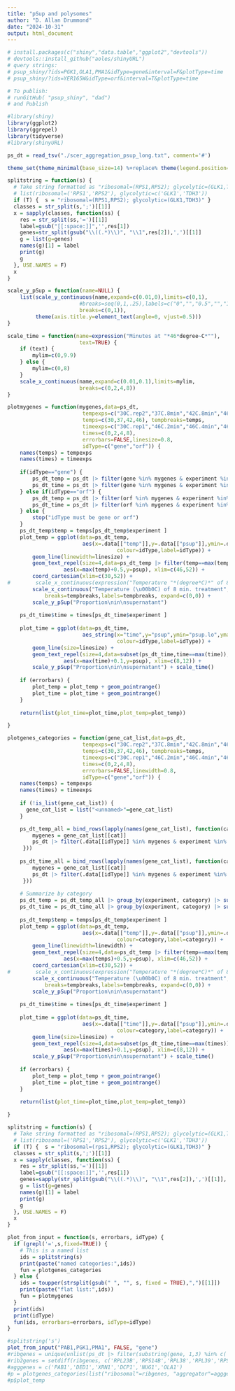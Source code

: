 ---
title: "pSup and polysomes"
author: "D. Allan Drummond"
date: "2024-10-31"
output: html_document
---

```{r setup}
# install.packages(c("shiny","data.table","ggplot2","devtools"))
# devtools::install_github("aoles/shinyURL")
# query strings:
# psup_shiny/?ids=PGK1,OLA1,PMA1&idType=gene&interval=F&plotType=time
# psup_shiny/?ids=YER165W&idType=orf&interval=T&plotType=time

# To publish:
# runGitHub( "psup_shiny", "dad")
# and Publish

#library(shiny)
library(ggplot2)
library(ggrepel)
library(tidyverse)
#library(shinyURL)
```

```{r load_data}
ps_dt = read_tsv("./scer_aggregation_psup_long.txt", comment='#')

theme_set(theme_minimal(base_size=14) %+replace% theme(legend.position="none"))
```
```{r funcs}

splitstring = function(s) {
  # Take string formatted as "ribosomal=(RPS1,RPS2); glycolytic=(GLK1,TDH3)" and split into a
  # list(ribosomal=('RPS1','RPS2'), glycolytic=c('GLK1','TDH3'))
  if (T) {  s = "ribosomal=(RPS1,RPS2); glycolytic=(GLK1,TDH3)" }
  classes = str_split(s,';')[[1]]
  x = sapply(classes, function(ss) {
    res = str_split(ss,'=')[[1]]
    label=gsub("[[:space:]]",'',res[1])
    genes=str_split(gsub("\\((.*)\\)", "\\1",res[2]),',')[[1]]
    g = list(g=genes)
    names(g)[1] = label
    print(g)
    g
  }, USE.NAMES = F)
  x
}

scale_y_pSup = function(name=NULL) {
    list(scale_y_continuous(name,expand=c(0.01,0),limits=c(0,1),
                       #breaks=seq(0,1,.25),labels=c("0","","0.5","","1"))
                       breaks=c(0,1)),
         theme(axis.title.y=element_text(angle=0, vjust=0.5)))
}

scale_time = function(name=expression("Minutes at "*46*degree~C*""),
                       text=TRUE) {
    if (text) {
        mylim=c(0,9.9)
    } else {
        mylim=c(0,8)
    }
    scale_x_continuous(name,expand=c(0.01,0.1),limits=mylim,
                       breaks=c(0,2,4,8))
}

plotmygenes = function(mygenes,data=ps_dt,
                        tempexps=c("30C.rep2","37C.8min","42C.8min","46C.8min"),
                        temps=c(30,37,42,46), tempbreaks=temps,
                        timeexps=c("30C.rep1","46C.2min","46C.4min","46C.8min"),
                        times=c(0,2,4,8), 
                        errorbars=FALSE,linesize=0.8,
                        idType=c("gene","orf")) {
    names(temps) = tempexps
    names(times) = timeexps
    
    if(idType=="gene") {
        ps_dt_temp = ps_dt |> filter(gene %in% mygenes & experiment %in% tempexps)
        ps_dt_time = ps_dt |> filter(gene %in% mygenes & experiment %in% timeexps)
    } else if(idType=="orf") {
        ps_dt_temp = ps_dt |> filter(orf %in% mygenes & experiment %in% tempexps)
        ps_dt_time = ps_dt |> filter(orf %in% mygenes & experiment %in% timeexps)
    } else {
        stop("idType must be gene or orf")
    }
    ps_dt_temp$temp = temps[ps_dt_temp$experiment ]
    plot_temp = ggplot(data=ps_dt_temp,
                        aes(x=.data[["temp"]],y=.data[["psup"]],ymin=.data[["psup.lo"]],ymax=.data[["psup.hi"]],
                                   colour=idType,label=idType)) +
        geom_line(linewidth=linesize) + 
        geom_text_repel(size=4,data=ps_dt_temp |> filter(temp==max(temp)),
                  aes(x=max(temp)+0.5,y=psup), xlim=c(46,52)) +
        coord_cartesian(xlim=c(30,52)) +
#        scale_x_continuous(expression("Temperature "*(degree*C)*" of 8 min. treatment"),
        scale_x_continuous("Temperature (\u00b0C) of 8 min. treatment",
            breaks=tempbreaks,labels=tempbreaks, expand=c(0,0)) +
        scale_y_pSup("Proportion\nin\nsupernatant")
    
    ps_dt_time$time = times[ps_dt_time$experiment ]
    
    plot_time = ggplot(data=ps_dt_time,
                        aes_string(x="time",y="psup",ymin="psup.lo",ymax="psup.hi",
                                   colour=idType,label=idType)) +
        geom_line(size=linesize) +
        geom_text_repel(size=4,data=subset(ps_dt_time,time==max(time)),
                  aes(x=max(time)+0.1,y=psup), xlim=c(8,12)) +
        scale_y_pSup("Proportion\nin\nsupernatant") + scale_time()
    
    if (errorbars) {
        plot_temp = plot_temp + geom_pointrange()
        plot_time = plot_time + geom_pointrange()
    }
    
    return(list(plot_time=plot_time,plot_temp=plot_temp))

}

plotgenes_categories = function(gene_cat_list,data=ps_dt,
                        tempexps=c("30C.rep2","37C.8min","42C.8min","46C.8min"),
                        temps=c(30,37,42,46), tempbreaks=temps,
                        timeexps=c("30C.rep1","46C.2min","46C.4min","46C.8min"),
                        times=c(0,2,4,8), 
                        errorbars=FALSE,linewidth=0.8,
                        idType=c("gene","orf")) {
    names(temps) = tempexps
    names(times) = timeexps
    
    if (!is_list(gene_cat_list)) {
      gene_cat_list = list("<unnamed>"=gene_cat_list)
    }

    ps_dt_temp_all = bind_rows(lapply(names(gene_cat_list), function(cat) {
        mygenes = gene_cat_list[[cat]]
        ps_dt |> filter(.data[[idType]] %in% mygenes & experiment %in% tempexps) |> mutate(category=cat)
     }))
    
    ps_dt_time_all = bind_rows(lapply(names(gene_cat_list), function(cat) {
        mygenes = gene_cat_list[[cat]]
        ps_dt |> filter(.data[[idType]] %in% mygenes & experiment %in% timeexps) |> mutate(category=cat)
     }))
    
    # Summarize by category
    ps_dt_temp = ps_dt_temp_all |> group_by(experiment, category) |> summarise(sd=sd(psup,na.rm=T), se=sd/sqrt(n()), psup=mean(psup), psup.lo=psup-sd, psup.hi=psup+sd, category=first(category))
    ps_dt_time = ps_dt_time_all |> group_by(experiment, category) |> summarise(sd=sd(psup,na.rm=T), se=sd/sqrt(n()), psup=mean(psup), psup.lo=psup-sd, psup.hi=psup+sd, category=first(category))
    
    ps_dt_temp$temp = temps[ps_dt_temp$experiment ]
    plot_temp = ggplot(data=ps_dt_temp,
                        aes(x=.data[["temp"]],y=.data[["psup"]],ymin=.data[["psup.lo"]],ymax=.data[["psup.hi"]],
                                   colour=category,label=category)) +
        geom_line(linewidth=linewidth) + 
        geom_text_repel(size=4,data=ps_dt_temp |> filter(temp==max(temps)),
                  aes(x=max(temps)+0.5,y=psup), xlim=c(46,52)) +
        coord_cartesian(xlim=c(30,52)) +
#        scale_x_continuous(expression("Temperature "*(degree*C)*" of 8 min. treatment"),
        scale_x_continuous("Temperature (\u00b0C) of 8 min. treatment",
            breaks=tempbreaks,labels=tempbreaks, expand=c(0,0)) +
        scale_y_pSup("Proportion\nin\nsupernatant")
    
    ps_dt_time$time = times[ps_dt_time$experiment ]
    
    plot_time = ggplot(data=ps_dt_time,
                        aes(x=.data[["time"]],y=.data[["psup"]],ymin=.data[["psup.lo"]],ymax=.data[["psup.hi"]],
                                   colour=category,label=category)) +
        geom_line(size=linesize) +
        geom_text_repel(size=4,data=subset(ps_dt_time,time==max(times)),
                  aes(x=max(times)+0.1,y=psup), xlim=c(8,12)) +
        scale_y_pSup("Proportion\nin\nsupernatant") + scale_time()
    
    if (errorbars) {
        plot_temp = plot_temp + geom_pointrange()
        plot_time = plot_time + geom_pointrange()
    }
    
    return(list(plot_time=plot_time,plot_temp=plot_temp))

}
```


```{r agg}
splitstring = function(s) {
  # Take string formatted as "ribosomal=(RPS1,RPS2); glycolytic=(GLK1,TDH3)" and split into a
  # list(ribosomal=('RPS1','RPS2'), glycolytic=c('GLK1','TDH3'))
  if (T) {  s = "ribosomal=(rps1,RPS2); glycolytic=(GLK1,TDH3)" }
  classes = str_split(s,';')[[1]]
  x = sapply(classes, function(ss) {
    res = str_split(ss,'=')[[1]]
    label=gsub("[[:space:]]",'',res[1])
    genes=sapply(str_split(gsub("\\((.*)\\)", "\\1",res[2]),',')[[1]], toupper, USE.NAMES = F)
    g = list(g=genes)
    names(g)[1] = label
    print(g)
    g
  }, USE.NAMES = F)
  x
}

plot_from_input = function(s, errorbars, idType) {
  if (grepl('=',s,fixed=TRUE)) { 
    # This is a named list
    ids = splitstring(s)
    print(paste("named categories:",ids))
    fun = plotgenes_categories
  } else {
    ids = toupper(strsplit(gsub(" ", "", s, fixed = TRUE),",")[[1]])
    print(paste("flat list:",ids))
    fun = plotmygenes
  }
  print(ids)
  print(idType)
  fun(ids, errorbars=errorbars, idType=idType)
}

#splitstring('s')
plot_from_input("PAB1,PGK1,PMA1", FALSE, "gene")
#ribgenes = unique(unlist(ps_dt |> filter(substring(gene, 1,3) %in% c('RPL','RPS')) |> select(gene)))
#rib2genes = setdiff(ribgenes, c('RPL23B','RPS14B','RPL38','RPL39','RPS27'))
#agggenes = c('PAB1','DED1','XRN1','DCP1','NUG1','OLA1')
#p = plotgenes_categories(list("ribosomal"=ribgenes, "aggregator"=agggenes), idType='gene', errorbars = TRUE)
#p$plot_temp

```